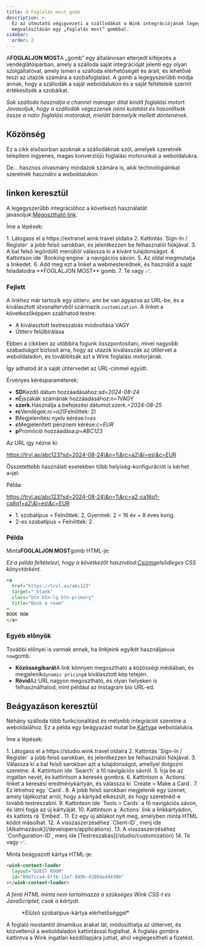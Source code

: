 ```yaml
---
title: A Foglalás most gomb
description: >-
  Ez az útmutató végigvezeti a szállodákat a Wink integrációjának legegyszerűbb
  megvalósításán egy „Foglalás most” gombbal.
sidebar:
  order: 2
---
```


A**FOGLALJON MOST**A „gomb” egy általánosan elterjedt kifejezés a vendéglátóiparban, amely a szálloda saját integrációját jelenti egy olyan szolgáltatóval, amely ismeri a szálloda elérhetőségét és árait, és lehetővé teszi az utazók számára a szobafoglalást. A gomb a legegyszerűbb módja annak, hogy a szállodák a saját weboldalukon és a saját feltételeik szerint értékesítsék a szobáikat.

*Sok szálloda használja a channel manager által kínált foglalási motort. Javasoljuk, hogy a szállodák végezzenek némi kutatást és hasonlítsák össze a natív foglalási motorokat, mielőtt bármelyik mellett döntenének.*

## Közönség

Ez a cikk elsősorban azoknak a szállodáknak szól, amelyek szeretnék telepíteni ingyenes, magas konverziójú foglalási motorunkat a weboldalukra.

De... hasznos olvasmány mindazok számára is, akik technológiáinkat szeretnék használni a weboldalukon.

## linken keresztül

A legegyszerűbb integrációhoz a következő használatát javasoljuk:[Megosztható link](/studio/shareable-links).

Íme a lépések:

<Steps>
  1. Látogass el a https://extranet.wink.travel oldalra
  2. Kattintás `Sign-In / Register` a jobb felső sarokban, és jelentkezzen be felhasználói fiókjával.
  3. A bal felső legördülő menüből válassza ki a kívánt tulajdonságot.
  4. Kattintson ide `Booking engine` a navigációs sávon.
  5. Az oldal megmutatja a linkedet.
  6. Add meg ezt a linket a webmesterednek, és használd a saját feladatodra **FOGLALJON MOST** gomb.
  7. Te vagy ✅.
</Steps>


### Fejlett

A linkhez már tartozik egy útiterv, ami be van ágyazva az URL-be, és a kiválasztott útvonaltervből származik.`customization`.
A linket a következőképpen szabhatod testre:

* A kiválasztott testreszabás módosítása VAGY
* Útiterv felülbírálása

Ebben a cikkben az utóbbira fogunk összpontosítani, mivel nagyobb szabadságot biztosít arra, hogy az utazók kiválasszák az útitervet a weboldaladon, és továbbítsák azt a Wink foglalási motorjának.

Így adhatod át a saját útitervedet az URL-címmel együtt.

Érvényes kérésparaméterek:

* **SD**Kezdő dátum hozzáadásához:*sd=2024-08-24*
* **n**Éjszakák számának hozzáadásához:*n=1*VAGY
* **szerk.**&#x48;asználja a befejezési dátumot:*szerk.=2024-08-25*
* **rc**Vendégek:*rc=a2*(Felnőttek: 2)
* **l**Megjelenítési nyelv kérése:*l=es*
* **c**Megjelenített pénznem kérése:*c=EUR*
* **p**Promóció hozzáadása:*p=ABC123*

Az URL így nézne ki:

https://trvl.as/abc123?sd=2024-08-24\&n=1\&rc=a2\&l=es\&c=EUR

Összetettebb használati esetekben több helyiség-konfigurációt is kérhet a`+`jel:

Példa:

https://trvl.as/abc123?sd=2024-08-24\&n=1\&rc=a2-ca16q1-ca8q1+a2\&l=es\&c=EUR

* 1\. szobatípus = Felnőttek: 2, Gyermek: 2 = 16 év + 8 éves korig.
* 2-es szobatípus = Felnőttek: 2.

### Példa

Minta**FOGLALJON MOST**gomb HTML-je:

*Ez a példa feltételezi, hogy a következőt használod:[Csizma](https://getbootstrap.com)elsődleges CSS könyvtárként.*

```html
<a
  href="https://trvl.as/abc123"
  target="_blank"
  class="btn btn-lg btn-primary"
  title="Book a room"
>
BOOK NOW
</a>
```

### Egyéb előnyök

További előnyei is vannak annak, ha linkjeink egyikét használja`book now`gomb.

* **Közösségibarát**A link könnyen megosztható a közösségi médiában, és megjelenik`dynamic pricing`a kiválasztott kép tetején.
* **Rövid**Az URL nagyon megosztható, és olyan helyeken is felhasználhatod, mint például az Instagram bio URL-ed.

## Beágyazáson keresztül

Néhány szálloda több funkcionalitást és mélyebb integrációt szeretne a weboldalához. Ez a példa egy beágyazást mutat be.[Kártya](/studio/cards)a weboldalukra.

Íme a lépések:

<Steps>
  1. Látogass el a https://studio.wink.travel oldalra
  2. Kattintás `Sign-In / Register` a jobb felső sarokban, és jelentkezzen be felhasználói fiókjával.
  3. Válassza ki a bal felső sarokban azt a tulajdonságot, amellyel dolgozni szeretne.
  4. Kattintson ide `Search` a fő navigációs sávról.
  5. Írja be az ingatlan nevét, és kattintson a keresés gombra.
  6. Kattintson a `Actions` linket a keresési eredménykártyán, és válassza ki `Create > Make a Card`.
  7. Ez létrehoz egy `Card`.
  8. A jobb felső sarokban megjelenik egy üzenet, amely tájékoztat arról, hogy a kártyád elkészült, és hogy szeretnéd-e tovább testreszabni.
  9. Kattintson ide `Tools > Cards` a fő navigációs sávon, és látni fogja az új kártyáját.
  10. Kattintson a `Actions` link a linkkártyádon, és kattints rá `Embed`.
  11. Ez egy új ablakot nyit meg, amelyben minta HTML kódot másolhat.
  12. A visszaszerzéséhez `Client-ID`, menj ide [Alkalmazások](/developers/applications).
  13. A visszaszerzéséhez `Configuration-ID`, menj ide [Testreszabás](/studio/customization)
  14. Te vagy ✅.
</Steps>


Minta beágyazott kártya HTML-je:

```html
<wink-content-loader
  layout="GUEST_ROOM"
  id="09d7cca4-6ff6-11ef-949b-42004e494300"
></wink-content-loader>
```

*A fenti HTML minta nem tartalmazza a szükséges Wink CSS-t és JavaScriptet; csak a kártyát.*

<figure>
  <CloudinaryImage width="350" height="829" resize="scale" quality="best" alt="Kártya előnézete" src="academy/card-example" errorImage="noimage_opaque_nyrtl0.png" />

  <figcaption>*Elülső szobatípus-kártya elérhetőséggel*</figcaption>
</figure>


A foglaló mostantól dinamikus árakat lát, módosíthatja az útitervet, és közvetlenül a weboldaladon kattintással foglalhat. A foglalás gombra kattintva a Wink ingatlan kezdőlapjára juthat, ahol véglegesítheti a fizetést.

